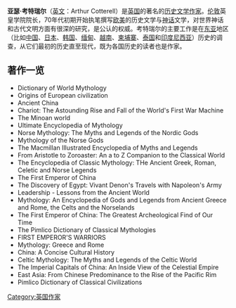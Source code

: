 '''亚瑟·考特瑞尔'''（[[英文|英文]]：Arthur Cotterell）是[[英国|英国]]的著名的[[历史|历史]][[文学|文学]][[作家|作家]]。[[伦敦|伦敦]]英皇学院院长，70年代初期开始执笔撰写[[欧美|欧美]]的历史文学与[[神话|神话]]文学，对世界神话和古代文明方面有很深的研究，是公认的权威。考特瑞尔的主要工作是在[[东亚|东亚]]地区（比如[[中国|中国]]、[[日本|日本]]、[[韩国|韩国]]、[[缅甸|缅甸]]、[[越南|越南]]、[[柬埔寨|柬埔寨]]、[[泰国|泰国]]和[[印度尼西亚|印度尼西亚]]）历史的调查，从它们最初的历史直至现代，既为各国历史的读者也是作家。

==著作一览==
*Dictionary of World Mythology 
*Origins of European civilization
*Ancient China
*Chariot: The Astounding Rise and Fall of the World's First War Machine
*The Minoan world 
*Ultimate Encyclopedia of Mythology 
*Norse Mythology: The Myths and Legends of the Nordic Gods
*Mythology of the Norse Gods
*The Macmillan Illustrated Encyclopedia of Myths and Legends 
*From Aristotle to Zoroaster: An a to Z Companion to the Classical World
*The Encyclopedia of Classic Mythology: THe Ancient Greek, Roman, Celetic and Norse Legends
*The First Emperor of China
*The Discovery of Egypt: Vivant Denon's Travels with Napoleon's Army  
*Leadership - Lessons from the Ancient World
*Mythology: An Encyclopedia of Gods and Legends from Ancient Greece and Rome, the Celts and the Norselands
*The First Emperor of China: The Greatest Archeological Find of Our Time 
*The Pimlico Dictionary of Classical Mythologies
*FIRST EMPEROR'S WARRIORS
*Mythology: Greece and Rome
*China: A Concise Cultural History
*Celtic Mythology: The Myths and Legends of the Celtic World 
*The Imperial Capitals of China: An Inside View of the Celestial Empire 
*East Asia: From Chinese Predominance to the Rise of the Pacific Rim 
*Pimlico Dictionary of Classical Civilizations

{{英国作家小作品}}

[[Category:英国作家|Category:英国作家]]